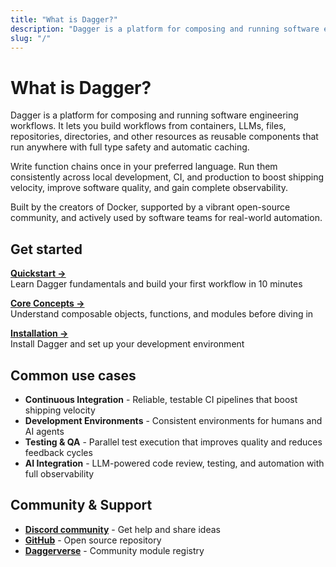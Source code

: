 ```yaml
---
title: "What is Dagger?"
description: "Dagger is a platform for composing and running software engineering workflows. Learn how to get started, explore common use cases, and join the community."
slug: "/"
---
```



# What is Dagger?

Dagger is a platform for composing and running software engineering workflows. It lets you build workflows from containers, LLMs, files, repositories, directories, and other resources as reusable components that run anywhere with full type safety and automatic caching.

Write function chains once in your preferred language. Run them consistently across local development, CI, and production to boost shipping velocity, improve software quality, and gain complete observability.

Built by the creators of Docker, supported by a vibrant open-source community, and actively used by software teams for real-world automation.

## Get started

[**Quickstart →**](./quickstart/ci)<br />
Learn Dagger fundamentals and build your first workflow in 10 minutes

[**Core Concepts →**](./quickstart)<br />
Understand composable objects, functions, and modules before diving in

[**Installation →**](./install)<br />
Install Dagger and set up your development environment

## Common use cases

- **Continuous Integration** - Reliable, testable CI pipelines that boost shipping velocity
- **Development Environments** - Consistent environments for humans and AI agents
- **Testing & QA** - Parallel test execution that improves quality and reduces feedback cycles
- **AI Integration** - LLM-powered code review, testing, and automation with full observability

## Community & Support

- [**Discord community**](https://discord.gg/dagger-io) - Get help and share ideas
- [**GitHub**](https://github.com/dagger/dagger) - Open source repository
- [**Daggerverse**](https://daggerverse.dev) - Community module registry